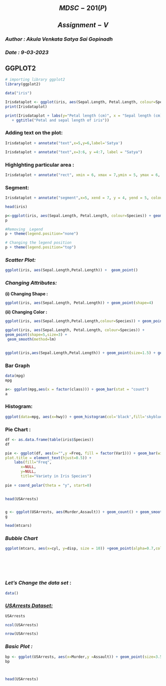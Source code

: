 ## $$MDSC-201(P)$$

## $$Assignment-V$$

### *Author : Akula Venkata Satya Sai Gopinadh*

### *Date : 9-03-2023*

## GGPLOT2

```{r}
# importing library ggplot2
library(ggplot2)

```

```{r}
data("iris")

Irisdataplot <- ggplot(iris, aes(Sepal.Length, Petal.Length, colour=Species)) + geom_point(size=2.56)
print(Irisdataplot)
```

```{r}
print(Irisdataplot + labs(y="Petal length (cm)", x = "Sepal length (cm)") 
   + ggtitle("Petal and sepal length of iris"))
```

### Adding text on the plot:

```{r}
Irisdataplot + annotate("text",x=5,y=6,label='Satya')
```

```{r}
Irisdataplot + annotate("text",x=3:6, y =4:7, label = "Satya")
```

### Highlghting particular area :

```{r}
Irisdataplot + annotate("rect", xmin = 6, xmax = 7,ymin = 5, ymax = 6, alpha = 0.25)
```

### Segment:

```{r}
Irisdataplot + annotate("segment",x=5, xend = 7, y = 4, yend = 5, colour = "red")
```

```{r}
head(iris)
```

```{r}
p<-ggplot(iris, aes(Sepal.Length, Petal.Length, colour=Species)) + geom_point()
p
```

```{r}

#Removing  Legend
p + theme(legend.position="none")
```

```{r}
# Changing the legend position
p + theme(legend.position="top")
```

### *Scatter Plot:*

```{r}
ggplot(iris, aes(Sepal.Length,Petal.Length)) +  geom_point()
```

### *Changing Attributes:*

**(i) Changing Shape :**

```{r}
ggplot(iris, aes(Sepal.Length, Petal.Length)) + geom_point(shape=4)
```

**(ii) Changing Color :**

```{r}
ggplot(iris, aes(Sepal.Length,Petal.Length,colour=Species)) + geom_point(shape=5)
```

```{r}
ggplot(iris, aes(Sepal.Length, Petal.Length, colour=Species)) +
geom_point(shape=5,size=3) +
 geom_smooth(method=lm)
     
```

```{r}
ggplot(iris,aes(Sepal.Length,Petal.Length)) + geom_point(size=1.5) + geom_jitter(aes(colour=Species))
```

### Bar Graph

```{r}
data(mpg)
mpg
```

```{r}
a<- ggplot(mpg,aes(x = factor(class))) + geom_bar(stat = "count")
a
```

### Histogram:

```{r}
ggplot(data=mpg, aes(x=hwy)) + geom_histogram(col='black',fill='skyblue',alpha=.3,binwidth = 5)
```

### Pie Chart :

```{r}
df <- as.data.frame(table(iris$Species))
df
```

```{r}

pie <- ggplot(df, aes(x="",y =Freq, fill = factor(Var1))) + geom_bar(width = 1, stat = "identity") + theme(axis.line = element_blank(),
plot.title = element_text(hjust=0.5)) +
    labs(fill="Freq",
       x=NULL,
       y=NULL, 
       title="Variety in Iris Species")
       
pie + coord_polar(theta = "y", start=0) 
     
```

```{r}
head(USArrests)



```

```{r}
g <- ggplot(USArrests, aes(Murder,Assault)) + geom_count() + geom_smooth(method='lm',se=F)
g
```

```{r}
head(mtcars)
```

### *Bubble Chart*

```{r}
ggplot(mtcars, aes(x=cyl, y=disp, size = 10)) +geom_point(alpha=0.7,color='blue')
```

```{r}

```

```{r}

```

```{r}

```

```{r}

```

```{r}

```

### *Let's Change the data set* :

```{r}
data()
```

### [*USArrests Dataset:*]{.underline}

```{r}
USArrests
```

```{r}
ncol(USArrests)
```

```{r}
nrow(USArrests)
```

### *Basic Plot :*

```{r}
bp <- ggplot(USArrests, aes(x=Murder,y =Assault)) + geom_point(size=3.5) 
bp
     
```

```{r}

```

```{r}
head(USArrests)
```

```{r}

```

```{r}

```

```{r}

```

```{r}

```

```{r}

```

```{r}

```

```{r}

```
